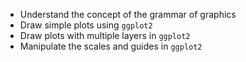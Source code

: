- Understand the concept of the grammar of graphics
- Draw simple plots using `ggplot2`
- Draw plots with multiple layers in `ggplot2`
- Manipulate the scales and guides in `ggplot2`